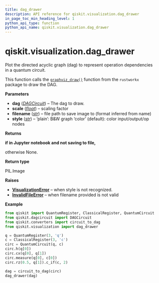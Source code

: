```yaml
---
title: dag_drawer
description: API reference for qiskit.visualization.dag_drawer
in_page_toc_min_heading_level: 1
python_api_type: function
python_api_name: qiskit.visualization.dag_drawer
---
```


<span id="qiskit-visualization-dag-drawer" />

# qiskit.visualization.dag\_drawer

<Function id="qiskit.visualization.dag_drawer" isDedicatedPage={true} github="https://github.com/qiskit/qiskit/tree/stable/0.46/qiskit/visualization/dag_visualization.py" signature="qiskit.visualization.dag_drawer(dag, scale=0.7, filename=None, style='color')">
  Plot the directed acyclic graph (dag) to represent operation dependencies in a quantum circuit.

  This function calls the [`graphviz_draw()`](https://www.rustworkx.org/apiref/rustworkx.visualization.graphviz_draw.html#rustworkx.visualization.graphviz_draw "(in rustworkx v0.15)") function from the `rustworkx` package to draw the DAG.

  **Parameters**

  *   **dag** ([*DAGCircuit*](qiskit.dagcircuit.DAGCircuit "qiskit.dagcircuit.DAGCircuit")) – The dag to draw.
  *   **scale** ([*float*](https://docs.python.org/3/library/functions.html#float "(in Python v3.12)")) – scaling factor
  *   **filename** ([*str*](https://docs.python.org/3/library/stdtypes.html#str "(in Python v3.12)")) – file path to save image to (format inferred from name)
  *   **style** ([*str*](https://docs.python.org/3/library/stdtypes.html#str "(in Python v3.12)")) – ‘plain’: B\&W graph ‘color’ (default): color input/output/op nodes

  **Returns**

  **if in Jupyter notebook and not saving to file,**

  otherwise None.

  **Return type**

  PIL.Image

  **Raises**

  *   [**VisualizationError**](visualization#qiskit.visualization.VisualizationError "qiskit.visualization.VisualizationError") – when style is not recognized.
  *   [**InvalidFileError**](exceptions#qiskit.exceptions.InvalidFileError "qiskit.exceptions.InvalidFileError") – when filename provided is not valid

  **Example**

  ```python
  from qiskit import QuantumRegister, ClassicalRegister, QuantumCircuit
  from qiskit.dagcircuit import DAGCircuit
  from qiskit.converters import circuit_to_dag
  from qiskit.visualization import dag_drawer

  q = QuantumRegister(3, 'q')
  c = ClassicalRegister(3, 'c')
  circ = QuantumCircuit(q, c)
  circ.h(q[0])
  circ.cx(q[0], q[1])
  circ.measure(q[0], c[0])
  circ.rz(0.5, q[1]).c_if(c, 2)

  dag = circuit_to_dag(circ)
  dag_drawer(dag)
  ```
</Function>

